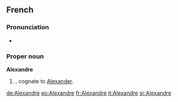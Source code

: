 ==French==

===Pronunciation===
*{{audio|Fr-Alexandre.ogg|audio}}

===Proper noun===
'''Alexandre''' {{m}}

# {{given name|male||fr:}}, cognate to [[Alexander]].

[[de:Alexandre]]
[[eo:Alexandre]]
[[fr:Alexandre]]
[[it:Alexandre]]
[[sr:Alexandre]]